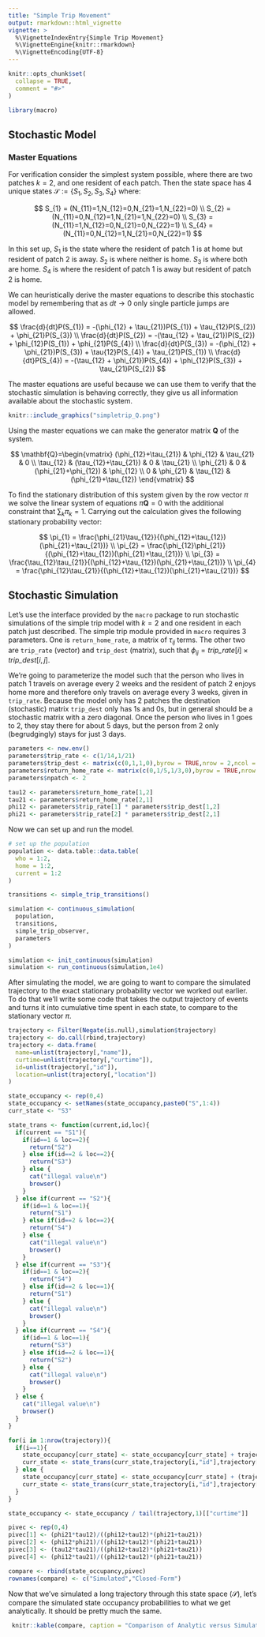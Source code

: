 ```yaml
---
title: "Simple Trip Movement"
output: rmarkdown::html_vignette
vignette: >
  %\VignetteIndexEntry{Simple Trip Movement}
  %\VignetteEngine{knitr::rmarkdown}
  %\VignetteEncoding{UTF-8}
---
```


```r
knitr::opts_chunk$set(
  collapse = TRUE,
  comment = "#>"
)
```

```r
library(macro)
```

## Stochastic Model

### Master Equations

For verification consider the simplest system possible, where there are two patches $k=2$, and one resident of each patch. Then the state space has 4 unique states $\mathcal{S}:=\{S_{1},S_{2},S_{3},S_{4}\}$ where:

$$
S_{1} = (N_{11}=1,N_{12}=0,N_{21}=1,N_{22}=0) \\
S_{2} = (N_{11}=0,N_{12}=1,N_{21}=1,N_{22}=0) \\
S_{3} = (N_{11}=1,N_{12}=0,N_{21}=0,N_{22}=1) \\
S_{4} = (N_{11}=0,N_{12}=1,N_{21}=0,N_{22}=1)
$$

In this set up, $S_{1}$ is the state where the resident of patch 1 is at home but resident of patch 2 is away. $S_{2}$ is where neither is home. $S_{3}$ is where both are home. $S_{4}$ is where the resident of patch 1 is away but resident of patch 2 is home.

We can heuristically derive the master equations to describe this stochastic model by remembering that as $dt\rightarrow 0$ only single particle jumps are allowed.

$$
\frac{d}{dt}P(S_{1}) = -(\phi_{12} + \tau_{21})P(S_{1}) + \tau_{12}P(S_{2}) + \phi_{21}P(S_{3}) \\
\frac{d}{dt}P(S_{2}) = -(\tau_{12} + \tau_{21})P(S_{2}) + \phi_{12}P(S_{1}) + \phi_{21}P(S_{4}) \\
\frac{d}{dt}P(S_{3}) = -(\phi_{12} + \phi_{21})P(S_{3}) + \tau{12}P(S_{4}) + \tau_{21}P(S_{1}) \\
\frac{d}{dt}P(S_{4}) = -(\tau_{12} + \phi_{21})P(S_{4}) + \phi_{12}P(S_{3}) + \tau_{21}P(S_{2})
$$

The master equations are useful because we can use them to verify that the stochastic simulation is behaving correctly, they give us all information available about the stochastic system.

```r
knitr::include_graphics("simpletrip_Q.png")
```

Using the master equations we can make the generator matrix $\mathbf{Q}$ of the system.

$$
\mathbf{Q}=\begin{vmatrix}
(\phi_{12}+\tau_{21}) & \phi_{12}  & \tau_{21}  & 0 \\
\tau_{12} & (\tau_{12}+\tau_{21})  & 0  & \tau_{21} \\
\phi_{21} & 0  & (\phi_{21}+\phi_{12})  & \phi_{12} \\
0 & \phi_{21}  & \tau_{12}  & (\phi_{21}+\tau_{12})
\end{vmatrix}
$$

To find the stationary distribution of this system given by the row vector $\pi$ we solve the linear system of equations $\pi\mathbf{Q}=0$ with the additional constraint that $\sum_{k}\pi_{k}=1$. Carrying out the calculation gives the following stationary probability vector:

$$
\pi_{1} = \frac{\phi_{21}\tau_{12}}{(\phi_{12}+\tau_{12})(\phi_{21}+\tau_{21})} \\
\pi_{2} = \frac{\phi_{12}\phi_{21}}{(\phi_{12}+\tau_{12})(\phi_{21}+\tau_{21})} \\
\pi_{3} = \frac{\tau_{12}\tau_{21}}{(\phi_{12}+\tau_{12})(\phi_{21}+\tau_{21})} \\
\pi_{4} = \frac{\phi_{12}\tau_{21}}{(\phi_{12}+\tau_{12})(\phi_{21}+\tau_{21})}
$$

## Stochastic Simulation

Let's use the interface provided by the `macro` package to run stochastic simulations of the simple trip model with $k=2$ and one resident in each patch just described. The simple trip module provided in `macro` requires 3 parameters. One is `return_home_rate`, a matrix of $\tau_{ij}$ terms. The other two are `trip_rate` (vector) and `trip_dest` (matrix), such that $\phi_{ij}=\mathit{trip\_rate}[i]\times\mathit{trip\_dest}[i,j]$.

We're going to parameterize the model such that the person who lives in patch 1 travels on average every 2 weeks and the resident of patch 2 enjoys home more and therefore only travels on average every 3 weeks, given in `trip_rate`. Because the model only has 2 patches the destination (stochastic) matrix `trip_dest` only has 1s and 0s, but in general should be a stochastic matrix with a zero diagonal. Once the person who lives in 1 goes to 2, they stay there for about 5 days, but the person from 2 only (begrudgingly) stays for just 3 days.

```r
parameters <- new.env()
parameters$trip_rate <- c(1/14,1/21)
parameters$trip_dest <- matrix(c(0,1,1,0),byrow = TRUE,nrow = 2,ncol = 2)
parameters$return_home_rate <- matrix(c(0,1/5,1/3,0),byrow = TRUE,nrow = 2,ncol = 2)
parameters$npatch <- 2

tau12 <- parameters$return_home_rate[1,2]
tau21 <- parameters$return_home_rate[2,1]
phi12 <- parameters$trip_rate[1] * parameters$trip_dest[1,2]
phi21 <- parameters$trip_rate[2] * parameters$trip_dest[2,1]
```

Now we can set up and run the model.

```r
# set up the population
population <- data.table::data.table(
  who = 1:2,
  home = 1:2,
  current = 1:2
)

transitions <- simple_trip_transitions()

simulation <- continuous_simulation(
  population,
  transitions,
  simple_trip_observer,
  parameters
)

simulation <- init_continuous(simulation)
simulation <- run_continuous(simulation,1e4)
```

After simulating the model, we are going to want to compare the simulated trajectory to the exact stationary probability vector we worked out earlier. To do that we'll write some code that takes the output trajectory of events and turns it into cumulative time spent in each state, to compare to the stationary vector $\pi$.

```r
trajectory <- Filter(Negate(is.null),simulation$trajectory)
trajectory <- do.call(rbind,trajectory)
trajectory <- data.frame(
  name=unlist(trajectory[,"name"]),
  curtime=unlist(trajectory[,"curtime"]),
  id=unlist(trajectory[,"id"]),
  location=unlist(trajectory[,"location"])
)

state_occupancy <- rep(0,4)
state_occupancy <- setNames(state_occupancy,paste0("S",1:4))
curr_state <- "S3"

state_trans <- function(current,id,loc){
  if(current == "S1"){
    if(id==1 & loc==2){
      return("S2")
    } else if(id==2 & loc==2){
      return("S3")
    } else {
      cat("illegal value\n")
      browser()
    }
  } else if(current == "S2"){
    if(id==1 & loc==1){
      return("S1")
    } else if(id==2 & loc==2){
      return("S4")
    } else {
      cat("illegal value\n")
      browser()
    }
  } else if(current == "S3"){
    if(id==1 & loc==2){
      return("S4")
    } else if(id==2 & loc==1){
      return("S1")
    } else {
      cat("illegal value\n")
      browser()
    }
  } else if(current == "S4"){
    if(id==1 & loc==1){
      return("S3")
    } else if(id==2 & loc==1){
      return("S2")
    } else {
      cat("illegal value\n")
      browser()
    }
  } else {
    cat("illegal value\n")
    browser()
  }
}

for(i in 1:nrow(trajectory)){
  if(i==1){
    state_occupancy[curr_state] <- state_occupancy[curr_state] + trajectory[i,"curtime"]
    curr_state <- state_trans(curr_state,trajectory[i,"id"],trajectory[i,"location"])
  } else {
    state_occupancy[curr_state] <- state_occupancy[curr_state] + (trajectory[i,"curtime"] - trajectory[i-1,"curtime"])
    curr_state <- state_trans(curr_state,trajectory[i,"id"],trajectory[i,"location"])
  }
}

state_occupancy <- state_occupancy / tail(trajectory,1)[["curtime"]]

pivec <- rep(0,4)
pivec[1] <- (phi21*tau12)/((phi12+tau12)*(phi21+tau21))
pivec[2] <- (phi12*phi21)/((phi12+tau12)*(phi21+tau21))
pivec[3] <- (tau12*tau21)/((phi12+tau12)*(phi21+tau21))
pivec[4] <- (phi12*tau21)/((phi12+tau12)*(phi21+tau21))

compare <- rbind(state_occupancy,pivec)
rownames(compare) <- c("Simulated","Closed-Form")
```

Now that we've simulated a long trajectory through this state space ($\mathcal{S}$), let's compare the simulated state occupancy probabilities to what we get analytically. It should be pretty much the same.

```r
 knitr::kable(compare, caption = "Comparison of Analytic versus Simulated Results", floating.environment="sidewaystable")
```
